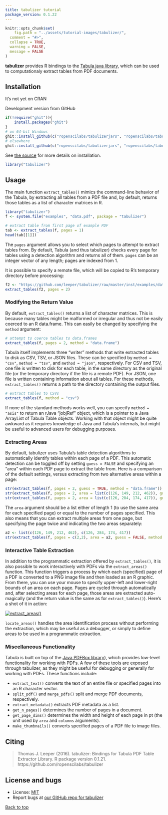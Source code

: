 ```yaml
---
title: tabulizer tutorial
package_version: 0.1.22
---
```


```r
knitr::opts_chunk$set(
	fig.path = "../assets/tutorial-images/tabulizer/",
  comment = "#>",
  collapse = TRUE,
  warning = FALSE,
  message = FALSE
)
```

**tabulizer** provides R bindings to the [Tabula java library](https://github.com/tabulapdf/tabula-java/), which can be used to computationaly extract tables from PDF documents.


<section id="installation">

## Installation

It's not yet on CRAN

Development version from GitHub

```r
if(!require("ghit")){
    install.packages("ghit")
}
# on 64-bit Windows
ghit::install_github(c("ropenscilabs/tabulizerjars", "ropenscilabs/tabulizer"), INSTALL_opts = "--no-multiarch")
# elsewhere
ghit::install_github(c("ropenscilabs/tabulizerjars", "ropenscilabs/tabulizer"))
```

See [the source](https://github.com/ropenscilabs/tabulizer#installation) for more details on installation.

```r
library("tabulizer")
```

<section id="usage">

## Usage

The main function `extract_tables()` mimics the command-line behavior of the Tabula, by extracting all tables from a PDF file and, by default, returns those tables as a list of character matrices in R.

```r
library("tabulizer")
f <- system.file("examples", "data.pdf", package = "tabulizer")

# extract table from first page of example PDF
tab <- extract_tables(f, pages = 1)
head(tab[[1]])
```

The `pages` argument allows you to select which pages to attempt to extract tables from. By default, Tabula (and thus tabulizer) checks every page for tables using a detection algorithm and returns all of them. `pages` can be an integer vector of any length; pages are indexed from 1.

It is possible to specify a remote file, which will be copied to R's temporary directory before processing:

```r
f2 <- "https://github.com/leeper/tabulizer/raw/master/inst/examples/data.pdf"
extract_tables(f2, pages = 2)
```

### Modifying the Return Value

By default, `extract_tables()` returns a list of character matrices. This is because many tables might be malformed or irregular and thus not be easily coerced to an R data.frame. This can easily be changed by specifying the `method` argument:

```r
# attempt to coerce tables to data.frames
extract_tables(f, pages = 2, method = "data.frame")
```

Tabula itself implements three "writer" methods that write extracted tables to disk as CSV, TSV, or JSON files. These can be specified by `method = "csv"`, `method = "tsv"`, and `method = "json"`, respectively. For CSV and TSV, one file is written to disk for each table, in the same directory as the original file (or the temporary directory if the file is a remote PDF). For JSON, one file is written containing information about all tables. For these methods, `extract_tables()` returns a path to the directory containing the output files.

```r
# extract tables to CSVs
extract_tables(f, method = "csv")
```

If none of the standard methods works well, you can specify `method = "asis"` to return an rJava "jobjRef" object, which is a pointer to a Java ArrayList of Tabula Table objects. Working with that object might be quite awkward as it requires knowledge of Java and Tabula's internals, but might be useful to advanced users for debugging purposes.

### Extracting Areas

By default, tabulizer uses Tabula's table detection algorithms to automatically identify tables within each page of a PDF. This automatic detection can be toggled off by setting `guess = FALSE` and specifying an "area" within each PDF page to extract the table from. Here is a comparison of the default settings, versus extracting from two alternative areas within a page:

```r
str(extract_tables(f, pages = 2, guess = TRUE, method = "data.frame"))
str(extract_tables(f, pages = 2, area = list(c(126, 149, 212, 462)), guess = FALSE, method = "data.frame"))
str(extract_tables(f, pages = 2, area = list(c(126, 284, 174, 417)), guess = FALSE, method = "data.frame"))
```

The `area` argument should be a list either of length 1 (to use the same area for each specified page) or equal to the number of pages specified. This also means that you can extract multiple areas from one page, but specifying the page twice and indicating the two areas separately:

```r
a2 <- list(c(126, 149, 212, 462), c(126, 284, 174, 417))
str(extract_tables(f, pages = c(2,2), area = a2, guess = FALSE, method = "data.frame"))
```

### Interactive Table Extraction

In addition to the programmatic extraction offered by `extract_tables()`, it is also possible to work interactively with PDFs via the `extract_areas()` function. This function triggers a process by which each (specified) page of a PDF is converted to a PNG image file and then loaded as an R graphic. From there, you can use your mouse to specify upper-left and lower-right bounds of an area on each page. Pages are cycled through automatically and, after selecting areas for each page, those areas are extracted auto-magically (and the return value is the same as for `extract_tables()`). Here's a shot of it in action:

[![extract_areas()](http://i.imgur.com/USTyQl7.gif)](http://i.imgur.com/USTyQl7.gif)

`locate_areas()` handles the area identification process without performing the extraction, which may be useful as a debugger, or simply to define areas to be used in a programmatic extraction.

### Miscellaneous Functionality

Tabula is built on top of the [Java PDFBox library](https://pdfbox.apache.org/)), which provides low-level functionality for working with PDFs. A few of these tools are exposed through tabulizer, as they might be useful for debugging or generally for working with PDFs. These functions include:


 - `extract_text()` converts the text of an entire file or specified pages into an R character vector.
 - `split_pdf()` and `merge_pdfs()` split and merge PDF documents, respectively.
 - `extract_metadata()` extracts PDF metadata as a list.
 - `get_n_pages()` determines the number of pages in a document.
 - `get_page_dims()` determines the width and height of each page in pt (the unit used by `area` and `columns` arguments).
 - `make_thumbnails()` converts specified pages of a PDF file to image files.





<section id="citing">

## Citing

> Thomas J. Leeper (2016). tabulizer: Bindings for Tabula PDF Table Extractor Library. R package
  version 0.1.21. https://github.com/ropenscilabs/tabulizer


<section id="license_bugs">

## License and bugs

* License: [MIT](http://opensource.org/licenses/MIT)
* Report bugs at [our GitHub repo for tabulizer](https://github.com/ropenscilabs/tabulizer/issues?state=open)


[Back to top](#top)

